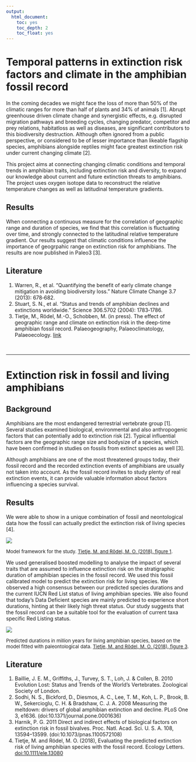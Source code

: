 ```yaml
---
output:
  html_document:
    toc: yes
    toc_depth: 2
    toc_float: yes
---
```




# Temporal patterns in extinction risk factors and climate in the amphibian fossil record
In the coming decades we might face the loss of more than 50\% of the climatic ranges for more than 
half  of  plants  and  34\%  of  animals  [1].  Abrupt  greenhouse driven  climate  change  and  synergistic 
effects,  e.g.  disrupted  migration  pathways  and  breeding  cycles,  changing  predator,  competitor  and 
prey  relations,  habitatloss  as  well  as  diseases,  are  significant  contributors  to  this  biodiversity 
destruction.  Although  often  ignored  from  a  public  perspective,  or  considered  to  be  of  lesser 
importance  than  likeable  flagship  species,  amphibians  alongside  reptiles  might  face  greatest 
extinction risk under current changing climate [2].

This project aims at connecting changing climatic conditions and temporal trends in amphibian 
traits, including extinction risk and diversity, to  expand  our  knowledge  about  current  and  future  extinction  threats to amphibians. The project uses oxygen isotope data to reconstruct the relative temperature changes as well as latitudinal temperature gradients.

## Results
When connecting a continuous measure for the correlation of geographic range and duration of species, we find that this correlation is fluctuating over time, and strongly connected to the latitudinal relative temperature gradient. Our results suggest that climatic conditions influence the importance of geogrpahic range on extinction risk for amphibians.
The results are now published in Paleo3 [3].


## Literature

1. Warren, R., et al. "Quantifying the benefit of early climate change mitigation in avoiding biodiversity loss." 
Nature Climate Change 3.7 (2013): 678‐682. 
2. Stuart, S. N., et al. "Status and trends of amphibian declines and extinctions worldwide." Science 306.5702 
(2004): 1783‐1786. 
3. Tietje, M., Rödel, M.-O., Schobben, M. (in press). The effect of geographic range and climate on extinction risk in the deep-time amphibian fossil record. Palaeogeography, Palaeoclimatology, Palaeoecology. [link](https://doi.org/10.1016/j.palaeo.2019.109414)


<br>

---------------------------------------------------

# Extinction risk in fossil and living amphibians
## Background

Amphibians are the most endangered terrestrial vertebrate group [1]. Several studies examined biological, environmental and also anthropogenic factors that can potentially add to extinction risk [2]. Typical influential factors are the geographic range size and bodysize of a species, which have been confirmed in studies on fossils from extinct species as well [3].

Although amphibians are one of the most threatened groups today, their fossil record and the recorded extinction events of amphibians are usually not taken into account. As the fossil record invites to study plenty of real extinction events, it can provide valuable information about factors influencing a species survival.


## Results
We were able to show in a unique combination of fossil and neontological data how the fossil can actually predict the extinction risk of living species [4].

<div style="width:300px; height=100px">
![](model_framework.jpg) 
</div>

<p><font size="2">
Model framework for the study. [Tietje, M. and Rödel, M. O. (2018), figure 1](https://doi.org/10.1111/ele.13080).
</font></p>

We used generalised boosted modelling to analyse the impact of several traits that are assumed to influence extinction risk on the stratigraphic duration of amphibian species in the fossil record. We used this fossil calibrated model to predict the extinction risk for living species. We observed a high consensus between our predicted species durations and the current IUCN Red List status of living amphibian species. We also found that today's Data Deficient species are mainly predicted to experience short durations, hinting at their likely high threat status. Our study suggests that the fossil record can be a suitable tool for the evaluation of current taxa specific Red Listing status. 

<div style="width:400px; height=100px">
![](figure3ELE.png) 
</div>

<p><font size="2">
Predicted durations in million years for living amphibian species, based on the model fitted with paleontological data. [Tietje, M. and Rödel, M. O. (2018), figure 3](https://doi.org/10.1111/ele.13080).
</font></p>


## Literature
1. Baillie, J. E. M., Griffiths, J., Turvey, S. T., Loh, J. & Collen, B. 2010 Evolution Lost: Status and Trends of the World’s Vertebrates. Zoological Society of London. 
2. Sodhi, N. S., Bickford, D., Diesmos, A. C., Lee, T. M., Koh, L. P., Brook, B. W., Sekercioglu, C. H. & Bradshaw, C. J. A. 2008 Measuring the meltdown: drivers of global amphibian extinction and decline. PLoS One 3, e1636. (doi:10.1371/journal.pone.0001636)
3. Harnik, P. G. 2011 Direct and indirect effects of biological factors on extinction risk in fossil bivalves. Proc. Natl. Acad. Sci. U. S. A. 108, 13594–13599. (doi:10.1073/pnas.1100572108)
4. Tietje, M. and Rödel, M. O. (2018), Evaluating the predicted extinction risk of living amphibian species with the fossil record. Ecology Letters. [doi:10.1111/ele.13080](https://doi.org/10.1111/ele.13080)




